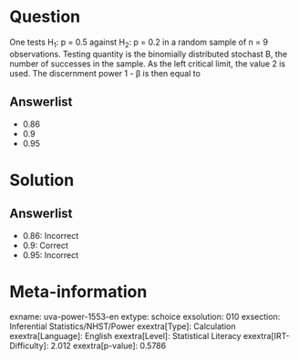 Question
========

One tests H~1~: p = 0.5 against H~2~: p = 0.2 in a random sample of n = 9 observations. Testing quantity is the binomially distributed stochast B, the number of successes in the sample. As the left critical limit, the value 2 is used. The discernment power 1 - β is then equal to

Answerlist
----------

* 0.86
* 0.9
* 0.95

Solution
========

Answerlist
----------

* 0.86: Incorrect
* 0.9: Correct
* 0.95: Incorrect

Meta-information
================
exname: uva-power-1553-en
extype: schoice
exsolution: 010
exsection: Inferential Statistics/NHST/Power
exextra[Type]: Calculation
exextra[Language]: English
exextra[Level]: Statistical Literacy
exextra[IRT-Difficulty]: 2.012
exextra[p-value]: 0.5786
